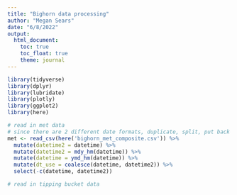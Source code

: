 ```yaml
---
title: "Bighorn data processing"
author: "Megan Sears"
date: "6/8/2022"
output:
  html_document:
    toc: true
    toc_float: true
    theme: journal
---
```


```r
library(tidyverse)
library(dplyr)
library(lubridate)
library(plotly)
library(ggplot2)
library(here)
```
```r
# read in met data
# since there are 2 different date formats, duplicate, split, put back together as 1
met <- read_csv(here('bighorn_met_composite.csv')) %>%
  mutate(datetime2 = datetime) %>%
  mutate(datetime2 = mdy_hm(datetime)) %>% 
  mutate(datetime = ymd_hm(datetime)) %>%
  mutate(dt_use = coalesce(datetime, datetime2)) %>% 
  select(-c(datetime, datetime2))

# read in tipping bucket data



```

